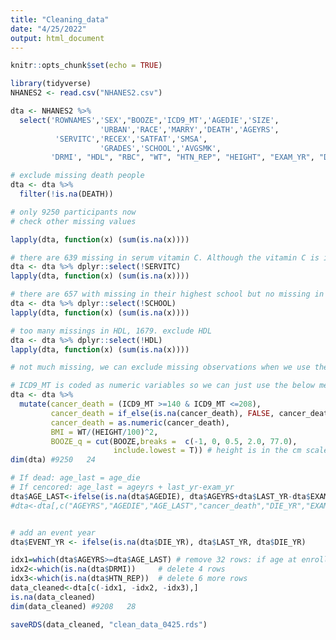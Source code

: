 ```yaml
---
title: "Cleaning_data"
date: "4/25/2022"
output: html_document
---
```


```r
knitr::opts_chunk$set(echo = TRUE)
```


```r
library(tidyverse) 
NHANES2 <- read.csv("NHANES2.csv") 
```


```r
dta <- NHANES2 %>% 
  select('ROWNAMES','SEX',"BOOZE",'ICD9_MT','AGEDIE','SIZE',
                    'URBAN','RACE','MARRY','DEATH','AGEYRS',
          'SERVITC','RECEX','SATFAT','SMSA',
                    'GRADES','SCHOOL','AVGSMK',
         'DRMI', "HDL", "RBC", "WT", "HTN_REP", "HEIGHT", "EXAM_YR", "DIE_YR", "LAST_YR")
```


```r
# exclude missing death people
dta <- dta %>%
  filter(!is.na(DEATH))

# only 9250 participants now
# check other missing values

lapply(dta, function(x) (sum(is.na(x))))

# there are 639 missing in serum vitamin C. Although the vitamin C is important, to keep a large sample
dta <- dta %>% dplyr::select(!SERVITC)
lapply(dta, function(x) (sum(is.na(x))))

# there are 657 with missing in their highest school but no missing in grade, we exclude SCHOOL and use GRADE instead
dta <- dta %>% dplyr::select(!SCHOOL)
lapply(dta, function(x) (sum(is.na(x))))

# too many missings in HDL, 1679. exclude HDL
dta <- dta %>% dplyr::select(!HDL)
lapply(dta, function(x) (sum(is.na(x))))

# not much missing, we can exclude missing observations when we use them
```

```r
# ICD9_MT is coded as numeric variables so we can just use the below method to choose the death from cancer
dta <- dta %>%
  mutate(cancer_death = (ICD9_MT >=140 & ICD9_MT <=208),
         cancer_death = if_else(is.na(cancer_death), FALSE, cancer_death),
         cancer_death = as.numeric(cancer_death),
         BMI = WT/(HEIGHT/100)^2,
         BOOZE_q = cut(BOOZE,breaks =  c(-1, 0, 0.5, 2.0, 77.0),
                       include.lowest = T)) # height is in the cm scale
dim(dta) #9250   24

# If dead: age_last = age_die
# If cencored: age_last = ageyrs + last_yr-exam_yr
dta$AGE_LAST<-ifelse(is.na(dta$AGEDIE), dta$AGEYRS+dta$LAST_YR-dta$EXAM_YR, dta$AGEDIE)
#dta<-dta[,c("AGEYRS","AGEDIE","AGE_LAST","cancer_death","DIE_YR","EXAM_YR", "LAST_YR")]


# add an event year
dta$EVENT_YR <- ifelse(is.na(dta$DIE_YR), dta$LAST_YR, dta$DIE_YR)

```


```r
idx1=which(dta$AGEYRS>=dta$AGE_LAST) # remove 32 rows: if age at enrollment>=age at last check up
idx2<-which(is.na(dta$DRMI))     # delete 4 rows
idx3<-which(is.na(dta$HTN_REP))  # delete 6 more rows
data_cleaned<-dta[c(-idx1, -idx2, -idx3),]
is.na(data_cleaned)
dim(data_cleaned) #9208   28

saveRDS(data_cleaned, "clean_data_0425.rds")
```